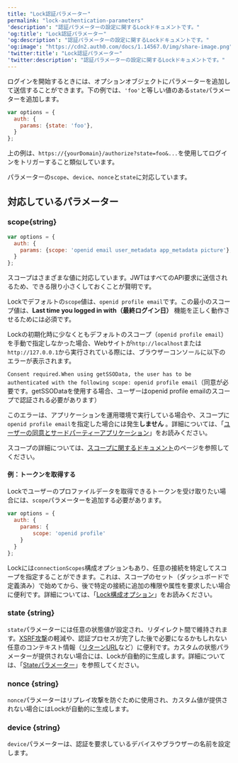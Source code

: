 ```yaml
---
title: "Lock認証パラメーター"
permalink: "lock-authentication-parameters"
'description': "認証パラメーターの設定に関するLockドキュメントです。"
'og:title': "Lock認証パラメーター"
'og:description': "認証パラメーターの設定に関するLockドキュメントです。"
'og:image': "https://cdn2.auth0.com/docs/1.14567.0/img/share-image.png"
'twitter:title': "Lock認証パラメーター"
'twitter:description': "認証パラメーターの設定に関するLockドキュメントです。"
---
```


ログインを開始するときには、オプションオブジェクトにパラメーターを追加して送信することができます。下の例では、`'foo'`と等しい値のある`state`パラメーターを追加します。

```javascript lines
var options = {
  auth: {
    params: {state: 'foo'},
  }
};
```

上の例は、`https://{yourDomain}/authorize?state=foo&...`を使用してログインをトリガーすること類似しています。

パラメーターの`scope`、`device`、`nonce`と`state`に対応しています。

## 対応しているパラメーター

### scope{string}

```javascript lines
var options = {
  auth: {
    params: {scope: 'openid email user_metadata app_metadata picture'},
  }
};
```

スコープはさまざまな値に対応しています。<Tooltip data-tooltip-id="react-containers-DefinitionTooltip-3" href="/ja-jp/glossary?term=json-web-token" tip="JSON Web Token（JWT）: 二者間のクレームを安全に表現するために使用される標準IDトークン形式（および多くの場合、アクセストークン形式）。" cta="用語集の表示">JWT</Tooltip>はすべてのAPI要求に送信されるため、できる限り小さくしておくことが賢明です。

Lockでデフォルトの`scope`値は、`openid profile email`です。この最小のスコープ値は、**Last time you logged in with（最終ログイン日）** 機能を正しく動作させるためには必須です。

<Card title="Lockをローカルで実行する">

Lockの初期化時に少なくともデフォルトのスコープ（`openid profile email`）を手動で指定しなかった場合、Webサイトが`http://localhost`または`http://127.0.0.1`から実行されている際には、ブラウザーコンソールに以下のエラーが表示されます。

`Consent required.When using getSSOData, the user has to be authenticated with the following scope: openid profile email`（同意が必要です。getSSODataを使用する場合、ユーザーはopenid profile emailのスコープで認証される必要があります）

このエラーは、アプリケーションを運用環境で実行している場合や、スコープに`openid profile email`を指定した場合には発生**しません** 。詳細については、「[ユーザーの同意とサードパーティーアプリケーション](/ja-jp/get-started/applications/confidential-and-public-applications/user-consent-and-third-party-applications)」をお読みください。

</Card>

スコープの詳細については、[スコープに関するドキュメント](/ja-jp/get-started/apis/scopes)のページを参照してください。

#### 例：トークンを取得する

Lockでユーザーのプロファイルデータを取得できるトークンを受け取りたい場合には、`scope`パラメーターを追加する必要があります。

```javascript lines
var options = {
  auth: {
    params: {
        scope: 'openid profile'
    }
  }
};
```

Lockには`connectionScopes`構成オプションもあり、任意の接続を特定してスコープを指定することができます。これは、スコープのセット（ダッシュボードで定義済み）で始めてから、後で特定の接続に追加の権限や属性を要求したい場合に便利です。詳細については、「[Lock構成オプション](/ja-jp/libraries/lock/lock-configuration)」をお読みください。

### state {string}

`state`パラメーターには任意の状態値が設定され、リダイレクト間で維持されます。[XSRF攻撃](https://en.wikipedia.org/wiki/Cross-site_request_forgery)の軽減や、認証プロセスが完了した後で必要になるかもしれない任意のコンテキスト情報（[リターンURL](/ja-jp/authenticate/login/logout/redirect-users-after-logout)など）に便利です。カスタムの状態パラメーターが提供されない場合には、Lockが自動的に生成します。詳細については、「[Stateパラメーター](/ja-jp/secure/attack-protection/state-parameters)」を参照してください。

### nonce {string}

`nonce`パラメーターはリプレイ攻撃を防ぐために使用され、カスタム値が提供されない場合にはLockが自動的に生成します。

### device {string}

`device`パラメーターは、認証を要求しているデバイスやブラウザーの名前を設定します。